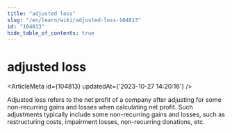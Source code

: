 ```yaml
---
title: "adjusted loss"
slug: "/en/learn/wiki/adjusted-loss-104813"
id: "104813"
hide_table_of_contents: true
---
```



# adjusted loss

<ArticleMeta id={104813} updatedAt={'2023-10-27 14:20:16'} />
<div className='border-solid border-b border-t-0 my-4 border-[var(--ifm-color-gray-300)]' />

Adjusted loss refers to the net profit of a company after adjusting for some non-recurring gains and losses when calculating net profit. Such adjustments typically include some non-recurring gains and losses, such as restructuring costs, impairment losses, non-recurring donations, etc.
